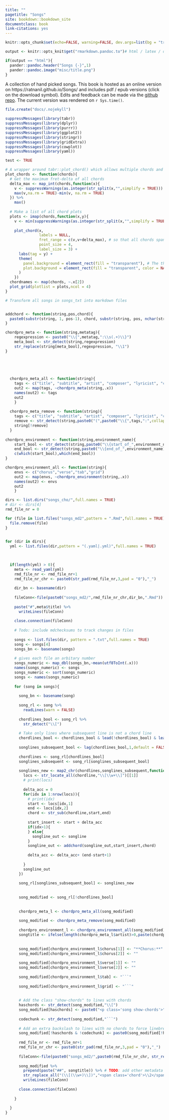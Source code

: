 ```yaml
--- 
title: ""
pagetitle: "Songs"
site: bookdown::bookdown_site
documentclass: book
link-citations: yes
---
```


```r
knitr::opts_chunk$set(echo=FALSE, warning=FALSE, dev.args=list(bg = "transparent"))
```

```r
output <- knitr::opts_knit$get("rmarkdown.pandoc.to")# html / latex / docx

if(output == "html"){
  pander::pandoc.header("Songs {-}",1)
  pander::pandoc.image("misc/title.png")
}

```

A collection of hand picked songs. This book is hosted as an online version on https://ratnanil.github.io/Songs/ and includes pdf / epub versions (click on the download symbol). Edits and feedback can be made via the [github repo](https://github.com/ratnanil/songs). The current version was rendered on `r Sys.time()`. 



```r
file.create("docs/.nojekyll")

suppressMessages(library(tabr))
suppressMessages(library(dplyr))
suppressMessages(library(purrr))
suppressMessages(library(ggplot2))
suppressMessages(library(stringr))
suppressMessages(library(gridExtra))
suppressMessages(library(cowplot))
suppressMessages(library(yaml))

test <- TRUE
```


```r
# A wrapper around tabr::plot_chord() which allows multiple chords and styles them in my specific way (4 columns, transparent background etc.)
plot_chords <- function(chords){
  # Get the maximum fret-delta of all chords
  delta_max <- map_int(chords,function(x){
    v <- suppressWarnings(as.integer(str_split(x,"",simplify = TRUE)))
    max(v,na.rm = TRUE)-min(v, na.rm = TRUE)
  }) %>%
    max()
  
  # Make a list of all chord plots
  plots <- imap(chords,function(x,y){
    v <- min(suppressWarnings(as.integer(str_split(x,"",simplify = TRUE))),na.rm = TRUE)
    
    plot_chord(x,
               labels = NULL,
               fret_range = c(v,v+delta_max), # so that all chords span the same nr of frets
               point_size = 4,
               label_size = 3) + 
      labs(tag = y) +
      theme(
        panel.background = element_rect(fill = "transparent"), # The theme 
        plot.background = element_rect(fill = "transparent", color = NA), # bg of the plot
      )
    })
  chordnames <- map(chords, ~.x[2])
  plot_grid(plotlist = plots,ncol = 4)
}
```


```r
# Transform all songs in songs_txt into markdown files


addchord <- function(string,pos,chord){
  paste0(substr(string, 1, pos-1), chord, substr(string, pos, nchar(string)))
}

chordpro_meta <- function(string,metatag){
    regexpression <- paste0("\\{",metatag,":\\s(.+)\\}")
    meta_bool <- str_detect(string,regexpression)
    str_replace(string[meta_bool],regexpression, "\\1")
}


  
  
  
  chordpro_meta_all <- function(string){
    tags <- c("title", "subtitle", "artist", "composer", "lyricist", "copyright", "album", "year", "key", "time", "tempo", "duration", "capo", "meta")
    out2 <- map(tags, ~chordpro_meta(string,.x))
    names(out2) <- tags
    out2
    }
  
  chordpro_meta_remove <- function(string){
    tags <- c("title", "subtitle", "artist", "composer", "lyricist", "copyright", "album", "year", "key", "time", "tempo", "duration", "capo", "meta")
    remove <- str_detect(string,paste0("(",paste0("\\{",tags,":",collapse = "|"),")"))
    string[!remove]
  }
  
chordpro_environment <- function(string,environment_name){
    start_bool <- str_detect(string,paste0("\\{start_of_",environment_name))
    end_bool <- str_detect(string,paste0("\\{end_of_",environment_name))
    c(which(start_bool),which(end_bool))
}

chordpro_environment_all <- function(string){
    envs <- c("chorus","verse","tab","grid")
    out2 <- map(envs, ~chordpro_environment(string,.x))
    names(out2) <- envs
    out2
    }
```


```r
dirs <- list.dirs("songs_cho/",full.names = TRUE)
# dir <- dirs[4]
rmd_file_nr = 0

for (file in list.files("songs_md2",pattern = ".Rmd",full.names = TRUE)){
  file.remove(file)
}
  

for (dir in dirs){
  yml <- list.files(dir,pattern = "(.yaml|.yml)",full.names = TRUE)

  
  
  if(length(yml) > 0){
    meta <- read_yaml(yml)
    rmd_file_nr <- rmd_file_nr+1
    rmd_file_nr_chr <- paste0(str_pad(rmd_file_nr,3,pad = "0"),"_")
    
    dir_bn <- basename(dir)
    
    fileConn<-file(paste0("songs_md2/",rmd_file_nr_chr,dir_bn,".Rmd"))
    
    paste("#",meta$title) %>%
      writeLines(fileConn)
    
    close.connection(fileConn)
    
    # Todo: include mdchecksums to track changes in files
    
    songs <- list.files(dir, pattern = ".txt",full.names = TRUE)
    song <- songs[4]
    songs_bn <- basename(songs)
    
    # gives each file an arbitary number 
    songs_numeric <- map_dbl(songs_bn,~mean(utf8ToInt(.x)))
    names(songs_numeric) <- songs
    songs_numeric <- sort(songs_numeric)
    songs <- names(songs_numeric)
    
    for (song in songs){
  
      song_bn <- basename(song)
      
      song_rl <- song %>%
        readLines(warn = FALSE)
        
      chordlines_bool <- song_rl %>%
        str_detect("\\[") 
      
      # Take only lines where subsequent line is not a chord line
      chordlines_bool <- chordlines_bool & lead(!chordlines_bool) & lead(str_length(song_rl)>0)
      
      songlines_subsequent_bool <- lag(chordlines_bool,1,default = FALSE)
      
      chordlines <- song_rl[chordlines_bool]
      songlines_subsequent <- song_rl[songlines_subsequent_bool]
    
      songlines_new <- map2_chr(chordlines,songlines_subsequent,function(chordline,songline){
        locs <- str_locate_all(chordline,"\\[\\w+\\]")[[1]]
        # print(locs)
    
        delta_acc = 0
        for(idx in 1:nrow(locs)){
          # print(idx)
          start <- locs[idx,1]
          end <- locs[idx,2]
          chord <- str_sub(chordline,start,end)
          
          start_insert <- start + delta_acc
          if(idx>1){
          } else{
            songline_out <- songline
          }
          songline_out <- addchord(songline_out,start_insert,chord)
          
          delta_acc <- delta_acc+ (end-start+1)
          
        }
        songline_out
      })
      
      song_rl[songlines_subsequent_bool] <- songlines_new
      
      
      song_modified <- song_rl[!chordlines_bool]
      
      
      chordpro_meta_l <- chordpro_meta_all(song_modified)
    
      song_modified <- chordpro_meta_remove(song_modified)
      
      chordpro_environment_l <- chordpro_environment_all(song_modified) 
      songtitle <- ifelse(length(chordpro_meta_l$artist)>0,paste(chordpro_meta_l$title,chordpro_meta_l$artist, sep = " - "),chordpro_meta_l$title)
        
    
      song_modified[chordpro_environment_l$chorus[1]] <- "**Chorus:**"
      song_modified[chordpro_environment_l$chorus[2]] <- ""
      
      song_modified[chordpro_environment_l$verse[1]] <- ""
      song_modified[chordpro_environment_l$verse[2]] <- ""
      
      song_modified[chordpro_environment_l$tab] <- "```"
      
      song_modified[chordpro_environment_l$grid] <- "```"
    
      
      # Add the class "show-chords" to lines with chords
      haschords <- str_detect(song_modified,"\\[")
      song_modified[haschords] <- paste0("<p class='song show-chords'>",song_modified[haschords],"</p>")
      
      codechunk <- str_detect(song_modified,"```")
      
      # Add an extra backslash to lines with no chords to force linebreak
      song_modified[!haschords & !codechunk] <- paste0(song_modified[!haschords & !codechunk],"\\")
      
      rmd_file_nr <- rmd_file_nr+1
      rmd_file_nr_chr <- paste0(str_pad(rmd_file_nr,3,pad = "0"),"_")
      
      fileConn<-file(paste0("songs_md2/",paste0(rmd_file_nr_chr, str_replace(song_bn,".txt",".Rmd"))))
      
      song_modified %>%
        prepend(paste("##", songtitle)) %>% # TODO: add other metadata
        str_replace_all("(\\[(\\w+)\\])","<span class='chord'>\\2</span>") %>%
        writeLines(fileConn)
    
      close.connection(fileConn)
      
    }
    
  }
}





```

```r

```

